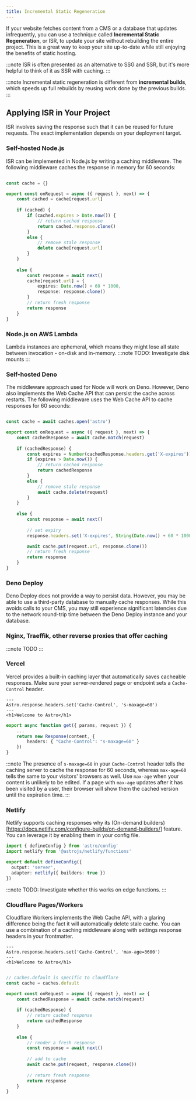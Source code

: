 ---
title: Incremental Static Regeneration
---
If your website fetches content from a CMS or a database that updates infrequently, you can use a technique called **Incremental Static Regeneration**, or ISR, to update your site without rebuilding the entire project. This is a great way to keep your site up-to-date while still enjoying the benefits of static hosting.

:::note
ISR is often presented as an alternative to SSG and SSR, but it's more helpful to think of it as SSR with caching.
:::

:::note
Incremental static regeneration is different from **incremental builds**, which speeds up full rebuilds by reusing work done by the previous builds.
:::


## Applying ISR in Your Project

ISR involves saving the response such that it can be reused for future requests. The exact implementation depends on your deployment target.

### Self-hosted Node.js
ISR can be implemented in Node.js by writing a caching middleware. The following middleware caches the response in memory for 60 seconds:

```ts title="src/middleware.ts"

const cache = {}

export const onRequest = async ({ request }, next) => {
    const cached = cache[request.url]
    
    if (cached) {
        if (cached.expires > Date.now()) {
            // return cached response
            return cached.response.clone()
        }
        else {
            // remove stale response
            delete cache[request.url]
        }
    }
    
    else {
        const response = await next()
        cache[request.url] = {
            expires: Date.now() + 60 * 1000,
            response: response.clone()
        }
        // return fresh response
        return response
    }
}
```

### Node.js on AWS Lambda
Lambda instances are ephemeral, which means they might lose all state between invocation - on-disk and in-memory.
:::note
TODO: Investigate disk mounts
:::

### Self-hosted Deno
The middleware approach used for Node will work on Deno. However, Deno also implements the Web Cache API that can persist the cache across restarts. The following middleware uses the Web Cache API to cache responses for 60 seconds:

```ts title="src/middleware.ts"

const cache = await caches.open('astro')

export const onRequest = async ({ request }, next) => {
    const cachedResponse = await cache.match(request)
    
    if (cachedResponse) {
        const expires = Number(cachedResponse.headers.get('X-expires'))
        if (expires > Date.now()) {
            // return cached response
            return cachedResponse
        }
        else {
            // remove stale response
            await cache.delete(request)
        }
    }
    
    else {
        const response = await next()
        
        // set expiry
        response.headers.set('X-expires', String(Date.now() + 60 * 1000))

        await cache.put(request.url, response.clone())
        // return fresh response
        return response
    }
}
```

### Deno Deploy
Deno Deploy does not provide a way to persist data. However, you may be able to use a third-party database to manually cache responses. While this avoids calls to your CMS, you may still experience significant latencies due to the network round-trip time between the Deno Deploy instance and your database.

### Nginx, Traeffik, other reverse proxies that offer caching
:::note
TODO
:::

### Vercel
Vercel provides a built-in caching layer that automatically saves cacheable responses. Make sure your server-rendered page or endpoint sets a `Cache-Control` header.

```astro title="src/pages/index.astro"
---
Astro.response.headers.set('Cache-Control', 's-maxage=60')
---
<h1>Welcome to Astro</h1>
```

```ts title="src/pages/api.ts"
export async function get({ params, request }) {
    ...
    return new Response(content, {
        headers: { "Cache-Control": "s-maxage=60" }
    })
}
```
:::note
The presence of `s-maxage=60` in your `Cache-Control` header tells the caching server to cache the response for 60 seconds, whereas `max-age=60` tells the same to your visitors' browsers as well. Use `max-age` when your content is unlikely to be edited. If a page with `max-age` updates after it has been visited by a user, their browser will show them the cached version until the expiration time.
:::

### Netlify
Netlify supports caching responses why its (On-demand builders)[https://docs.netlify.com/configure-builds/on-demand-builders/] feature. You can leverage it by enabling them in your config file.

```ts title="stro.config.js" ins={6}
import { defineConfig } from 'astro/config'
import netlify from '@astrojs/netlify/functions'

export default defineConfig({
  output: 'server',
  adapter: netlify({ builders: true })
})
```
:::note
TODO: Investigate whether this works on edge functions.
:::

### Cloudflare Pages/Workers
Cloudflare Workers implements the Web Cache API, with a glaring difference being the fact it will automatically delete stale cache. You can use a combination of a caching middleware along with settings response headers in your frontmatter.
  
```astro title="src/pages/index.astro"
---
Astro.response.headers.set('Cache-Control', 'max-age=3600')
---
<h1>Welcome to Astro</h1>
```
  
```ts title="src/middleware.ts"

// caches.default is specific to cloudflare
const cache = caches.default

export const onRequest = async ({ request }, next) => {
    const cachedResponse = await cache.match(request)
    
    if (cachedResponse) {
        // return cached response
        return cachedResponse
    }
    
    else {
        // render a fresh response
        const response = await next()
        
        // add to cache
        await cache.put(request, response.clone())
        
        // return fresh response
        return response
    }
}
```
